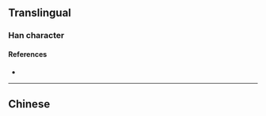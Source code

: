 {{also|棶}}
{{character info/new}}
==Translingual==

===Han character===
{{Han char|rn=75|rad=木|as=07|sn=11|four=|canj=DDT|ids=⿰木来}}

====References====
* {{Han ref|kx=0531.131|hdz=21212.061|uh=68BE|ud=26814}}

----

==Chinese==
{{zh-see|棶}}